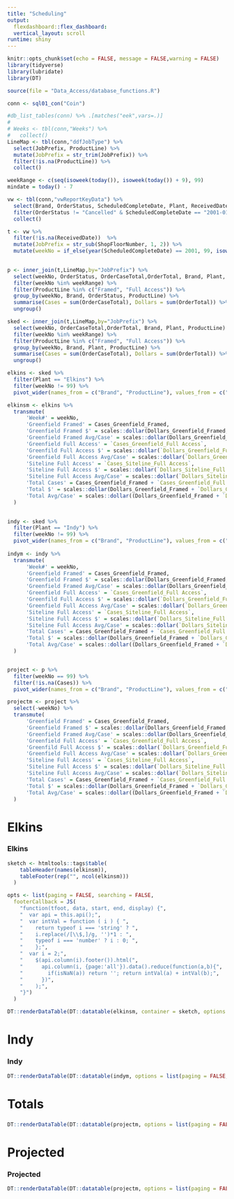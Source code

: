 ```yaml
---
title: "Scheduling"
output: 
  flexdashboard::flex_dashboard:
  vertical_layout: scroll
runtime: shiny
---
```


```r
knitr::opts_chunk$set(echo = FALSE, message = FALSE,warning = FALSE)
library(tidyverse)
library(lubridate)
library(DT)
```

```r
source(file = "Data_Access/database_functions.R")

conn <- sql01_con("Coin")

#db_list_tables(conn) %>% .[matches("eek",vars=.)]
#   
# Weeks <- tbl(conn,"Weeks") %>%
#   collect()
LineMap <- tbl(conn,"ddfJobType") %>%
  select(JobPrefix, ProductLine) %>%
  mutate(JobPrefix = str_trim(JobPrefix)) %>% 
  filter(!is.na(ProductLine)) %>% 
  collect()

weekRange <- c(seq(isoweek(today()), isoweek(today()) + 9), 99)
mindate = today() - 7

vw <- tbl(conn,"vwReportKeyData") %>% 
  select(Brand, OrderStatus, ScheduledCompleteDate, Plant, ReceivedDate, OrderCaseTotal, ShopFloorNumber, OrderTotal) %>% 
  filter(OrderStatus != "Cancelled" & ScheduledCompleteDate == "2001-01-01" | ScheduledCompleteDate > mindate) %>% 
  collect()

t <- vw %>%
  filter(!is.na(ReceivedDate))  %>% 
  mutate(JobPrefix = str_sub(ShopFloorNumber, 1, 2)) %>%
  mutate(weekNo = if_else(year(ScheduledCompleteDate) == 2001, 99, isoweek(ScheduledCompleteDate)))
  

p <- inner_join(t,LineMap,by="JobPrefix") %>% 
  select(weekNo, OrderStatus, OrderCaseTotal,OrderTotal, Brand, Plant, ProductLine) %>% 
  filter(weekNo %in% weekRange) %>%
  filter(ProductLine %in% c("Framed", "Full Access")) %>% 
  group_by(weekNo, Brand, OrderStatus, ProductLine) %>% 
  summarise(Cases = sum(OrderCaseTotal), Dollars = sum(OrderTotal)) %>% 
  ungroup()

sked <- inner_join(t,LineMap,by="JobPrefix") %>% 
  select(weekNo, OrderCaseTotal,OrderTotal, Brand, Plant, ProductLine) %>% 
  filter(weekNo %in% weekRange) %>%
  filter(ProductLine %in% c("Framed", "Full Access")) %>% 
  group_by(weekNo, Brand, Plant, ProductLine) %>% 
  summarise(Cases = sum(OrderCaseTotal), Dollars = sum(OrderTotal)) %>% 
  ungroup()

elkins <- sked %>% 
  filter(Plant == "Elkins") %>% 
  filter(weekNo != 99) %>% 
  pivot_wider(names_from = c("Brand", "ProductLine"), values_from = c("Cases", "Dollars"))

elkinsm <- elkins %>% 
  transmute( 
      'Week#' = weekNo,
      'Greenfield Framed' = Cases_Greenfield_Framed,
      'Greenfield Framed $' = scales::dollar(Dollars_Greenfield_Framed, accuracy = 1),
      'Greenfield Framed Avg/Case' = scales::dollar(Dollars_Greenfield_Framed / Cases_Greenfield_Framed, accuracy = 1),
      'Greenfield Full Access' = `Cases_Greenfield_Full Access`,
      'Greenfild Full Access $' = scales::dollar(`Dollars_Greenfield_Full Access`, accuracy = 1),
      'Greenfield Full Access Avg/Case' = scales::dollar(`Dollars_Greenfield_Full Access` / `Cases_Greenfield_Full Access`, accuracy = 1),
      'Siteline Full Access' = `Cases_Siteline_Full Access`,
      'Siteline Full Access $' = scales::dollar(`Dollars_Siteline_Full Access`, accuracy =1),
      'Siteline Full Access Avg/Case' = scales::dollar(`Dollars_Siteline_Full Access` / `Cases_Siteline_Full Access`, accuracy = 1),
      'Total Cases' = Cases_Greenfield_Framed + `Cases_Greenfield_Full Access` + `Cases_Siteline_Full Access`,
      'Total $' = scales::dollar(Dollars_Greenfield_Framed + `Dollars_Greenfield_Full Access` + `Dollars_Siteline_Full Access`, accuracy = 1),
      'Total Avg/Case' = scales::dollar((Dollars_Greenfield_Framed + `Dollars_Greenfield_Full Access` + `Dollars_Siteline_Full Access`) / (Cases_Greenfield_Framed + `Cases_Greenfield_Full Access` + `Cases_Siteline_Full Access`), accuracy = 1)
  )

  
indy <- sked %>% 
  filter(Plant == "Indy") %>% 
  filter(weekNo != 99) %>% 
  pivot_wider(names_from = c("Brand", "ProductLine"), values_from = c("Cases", "Dollars")) 
  
indym <- indy %>% 
  transmute( 
      'Week#' = weekNo,
      'Greenfield Framed' = Cases_Greenfield_Framed,
      'Greenfield Framed $' = scales::dollar(Dollars_Greenfield_Framed, accuracy = 1),
      'Greenfield Framed Avg/Case' = scales::dollar(Dollars_Greenfield_Framed / Cases_Greenfield_Framed, accuracy = 1),
      'Greenfield Full Access' = `Cases_Greenfield_Full Access`,
      'Greenfild Full Access $' = scales::dollar(`Dollars_Greenfield_Full Access`, accuracy = 1),
      'Greenfield Full Access Avg/Case' = scales::dollar(`Dollars_Greenfield_Full Access` / `Cases_Greenfield_Full Access`, accuracy = 1),
      'Siteline Full Access' = `Cases_Siteline_Full Access`,
      'Siteline Full Access $' = scales::dollar(`Dollars_Siteline_Full Access`, accuracy =1),
      'Siteline Full Access Avg/Case' = scales::dollar(`Dollars_Siteline_Full Access` / `Cases_Siteline_Full Access`, accuracy = 1),
      'Total Cases' = Cases_Greenfield_Framed + `Cases_Greenfield_Full Access` + `Cases_Siteline_Full Access`,
      'Total $' = scales::dollar(Dollars_Greenfield_Framed + `Dollars_Greenfield_Full Access` + `Dollars_Siteline_Full Access`, accuracy = 1),
      'Total Avg/Case' = scales::dollar((Dollars_Greenfield_Framed + `Dollars_Greenfield_Full Access` + `Dollars_Siteline_Full Access`) / (Cases_Greenfield_Framed + `Cases_Greenfield_Full Access` + `Cases_Siteline_Full Access`), accuracy = 1)
  )


project <- p %>% 
  filter(weekNo == 99) %>% 
  filter(!is.na(Cases)) %>% 
  pivot_wider(names_from = c("Brand", "ProductLine"), values_from = c("Cases", "Dollars"))

projectm <- project %>% 
  select(-weekNo) %>% 
  transmute( 
      'Greenfield Framed' = Cases_Greenfield_Framed,
      'Greenfield Framed $' = scales::dollar(Dollars_Greenfield_Framed, accuracy = 1),
      'Greenfield Framed Avg/Case' = scales::dollar(Dollars_Greenfield_Framed / Cases_Greenfield_Framed, accuracy = 1),
      'Greenfield Full Access' = `Cases_Greenfield_Full Access`,
      'Greenfild Full Access $' = scales::dollar(`Dollars_Greenfield_Full Access`, accuracy = 1),
      'Greenfield Full Access Avg/Case' = scales::dollar(`Dollars_Greenfield_Full Access` / `Cases_Greenfield_Full Access`, accuracy = 1),
      'Siteline Full Access' = `Cases_Siteline_Full Access`,
      'Siteline Full Access $' = scales::dollar(`Dollars_Siteline_Full Access`, accuracy =1),
      'Siteline Full Access Avg/Case' = scales::dollar(`Dollars_Siteline_Full Access` / `Cases_Siteline_Full Access`, accuracy = 1),
      'Total Cases' = Cases_Greenfield_Framed + `Cases_Greenfield_Full Access` + `Cases_Siteline_Full Access`,
      'Total $' = scales::dollar(Dollars_Greenfield_Framed + `Dollars_Greenfield_Full Access` + `Dollars_Siteline_Full Access`, accuracy = 1),
      'Total Avg/Case' = scales::dollar((Dollars_Greenfield_Framed + `Dollars_Greenfield_Full Access` + `Dollars_Siteline_Full Access`) / (Cases_Greenfield_Framed + `Cases_Greenfield_Full Access` + `Cases_Siteline_Full Access`), accuracy = 1)
  )

```



Elkins 
===================================== 

### Elkins


```r
sketch <- htmltools::tags$table(
    tableHeader(names(elkinsm)),
    tableFooter(rep("", ncol(elkinsm)))
  )

opts <- list(paging = FALSE, searching = FALSE,
  footerCallback = JS(
    "function(tfoot, data, start, end, display) {",
    "  var api = this.api();",
    "  var intVal = function ( i ) { ",
    "    return typeof i === 'string' ? ",
    "    i.replace(/[\\$,]/g, '')*1 : ",
    "    typeof i === 'number' ? i : 0; ",
    "    };",
    "  var i = 2;",
    "    $(api.column(i).footer()).html(",
    "      api.column(i, {page:'all'}).data().reduce(function(a,b){",
    "        if(isNaN(a)) return ''; return intVal(a) + intVal(b);",
    "      })",
    "    );",
    "}")
  )

DT::renderDataTable(DT::datatable(elkinsm, container = sketch, options = opts, rownames = FALSE)) 
```


Indy
===================================== 
### Indy 


```r
DT::renderDataTable(DT::datatable(indym, options = list(paging = FALSE, searching = FALSE), rownames = FALSE)) 
```

Totals
===================================== 
### 

```r
DT::renderDataTable(DT::datatable(projectm, options = list(paging = FALSE, searching = FALSE), rownames = FALSE)) 
```


Projected
===================================== 
### Projected

```r
DT::renderDataTable(DT::datatable(projectm, options = list(paging = FALSE, searching = FALSE), rownames = FALSE)) 
```
